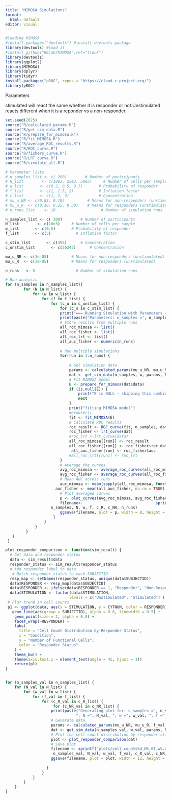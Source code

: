 ---
title: "MIMOSA Simulations"
format: 
  html: default
editor: visual
---

```{r,message=FALSE,warning=FALSE}
#loading MIMOSA
#install.packages("devtools") #install devtools package
library(devtools) #load it
#install_github("RGLab/MIMOSA",ref="trunk") 
library(devtools) 
library(ggplot2)
library(MIMOSA) 
library(dplyr)
library(tidyr)
install.packages("pROC", repos = "https://cloud.r-project.org/")
library(pROC)

```

Parameters

stimulated will react the same whether it is responder or not.Unstimulated reacts different when it is a reponder vs a non-responder.

```{r}
set.seed(2025)
source("R/calculated_params.R")
source("R/get_sim_data.R")
source("R/prepare_for_mimosa.R")
source("R/fit_MIMOSA.R")
source("R/average_ROC_results.R")
source("R/ROC_curve.R")
source("R/fishers_curve.R")
source("R/LRT_curve.R")
source("R/simulate_all.R")

```

```{r}
# Parameter lists
# n_samples_list <- c( 200)        # Number of participants
# N_list        <- c(10e3, 25e3, 50e3)     # Number of cells per sample
# w_list       <- c(0.2, 0.5, 0.7)       # Probability of responder
# f_list       <- c(1, 1.5, 2)           # Inflation factor
# c_list       <- c(1, 2, 3)             # Concentration
# mu_u_NR <- c(0.05, 0.10)          # Means for non-responders (unstimulated)
# mu_u_R  <- c(0.10, 0.25, 0.30)    # Means for responders (unstimulated)
# n_runs_list    <- 10                    # Number of simulation runs

n_samples_list <- c( 200)        # Number of participants
N_list        <- c(10e3)     # Number of cells per sample
w_list       <- c(0.5)       # Probability of responder
f_list       <- c(5)           # Inflation factor

c_stim_list       <- c(398)      # Concentration
c_unstim_list       <- c(26345)      # Concentration

mu_u_NR <- c(3e-05)          # Means for non-responders (unstimulated)
mu_u_R  <- c(3e-05)          # Means for responders (unstimulated)

n_runs   <- 5                  # Number of simulation runs
```

```{r}
# Run analysis
for (n_samples in n_samples_list){
        for (N in N_list) {
            for (w in w_list) {
                for (f in f_list) {
                    for (c_u in c_unstim_list) {
                        for (c_s in c_stim_list) {
                        print("=== Running Simulation with Parameters ===")
                        print(paste("Parameters: n_samples =", n_samples, ", N =", N, ", w =", w, ", f =", f, ", c_u =", c_u, ", c_s =", c_s))
                        # Store results from multiple runs
                        all_roc_mimosa <- list()
                        all_roc_fisher <- list()
                        all_roc_lrt <- list()
                        all_auc_fisher <- numeric(n_runs) 
                        
                        # Run multiple simulations
                        for(run in 1:n_runs) {
                            
                            # Get simulation data
                            params <- calculated_params(mu_u_NR, mu_u_R, f, c_R, c_NR)
                            dat <- get_sim_data(n_samples, w, params, N )
                            # Fit MIMOSA model
                            E <- prepare_for_mimosa(dat$data)
                            if (is.null(E)) {
                                print("E is NULL – skipping this combination")
                                next
                            }
                            print("fitting MIMOSA model")
                            #browser()
                            fit <- fit_MIMOSA(E)
                            # Calculate ROC results
                            roc_result <- ROC_curve(fit, n_samples, dat)
                            roc_fisher <- lrt_curve(dat)
                            #roc_lrt <-lrt_curve(data)
                            all_roc_mimosa[[run]] <- roc_result
                            all_roc_fisher[[run]] <- roc_fisher$roc_data
                             all_auc_fisher[run] <- roc_fisher$auc
                            #all_roc_lrt[[run]] <- roc_lrt
                        }
                        # Average the curves
                        avg_roc_mimosa <- average_roc_curves(all_roc_mimosa)
                        avg_roc_fisher <- average_roc_curves(all_roc_fisher)
                        # Mean AUC across runs
                        auc_mimosa <- mean(sapply(all_roc_mimosa, function(x) x$auc), na.rm = TRUE)
                      auc_fisher <- mean(all_auc_fisher, na.rm = TRUE)
                        # Plot averaged curves
                        p <- plot_curves(avg_roc_mimosa, avg_roc_fisher, n_samples, auc_mimosa, auc_fisher)
                        filename<-                                sprintf("plots/ROC_avg_ns%d_N%.0f_w%.2f_f%.0f_cR%.0f_cNR%.0f_runs%d.png",
                    n_samples, N, w, f, c_R, c_NR, n_runs)
                        ggsave(filename, plot = p, width = 8, height = 6, dpi = 300)
                     }
                 }
             }
         }
   }
 }
```

```{r}

plot_responder_comparison <- function(sim_result) {
  # Get data and responder status
  data <- sim_result$data
  responder_status <- sim_result$responder_status
  # Add responder label to data
   # Match responder_status to each SUBJECTID
  resp_map <- setNames(responder_status, unique(data$SUBJECTID))
  data$RESPONDER <- resp_map[data$SUBJECTID]
  data$RESPONDER <- ifelse(data$RESPONDER == 1, "Responder", "Non-Responder")
  data$STIMULATION <- factor(data$STIMULATION,
                            levels = c("Unstimulated", "Stimulated") )
 # Plot trend in cell counts 
 p1 <- ggplot(data, aes(x = STIMULATION, y = CYTNUM, color = RESPONDER)) +
   geom_line(aes(group = SUBJECTID), alpha = 0.6, linewidth = 0.5) +
    geom_point(size = 2, alpha = 0.8) +
    facet_wrap(~RESPONDER) +
    labs(
      title = "Cell Count Distribution by Responder Status",
      x = "Condition",
      y = "Number of Functional Cells",
      color = "Responder Status"
    ) +
    theme_bw() +
    theme(axis.text.x = element_text(angle = 45, hjust = 1))
    return(p1)
}


for (n_samples_val in n_samples_list) {
    for (N_val in N_list) {
        for (w_val in w_list) {
            for (f_val in f_list) {
                for (c_R_val in c_R_list) {
                     for (c_NR_val in c_NR_list) {
                    print(paste("Generating plot for: n_samples =", n_samples_val, 
                               ", N =", N_val, ", w =", w_val, ", f =", f_val, ", c_R =", c_R_val, ", c_NR =", c_NR_val))                   
                    # Generate data
                    params <- calculated_params(mu_u_NR, mu_u_R, f_val, c_R_val,c_NR_val)
                    dat <- get_sim_data(n_samples_val, w_val, params, N_val)
                    # Plot the cell count distribution by responder status
                    plot <- plot_responder_comparison(dat)
                    # Save plot
                    filename <- sprintf("plots/cell_counts%d_N%.0f_w%.2f_f%.0f_cR%.0f_cNR%.0f.png", 
                     n_samples_val, N_val, w_val, f_val, c_R_val, c_NR_val)
                    ggsave(filename, plot = plot, width = 12, height = 6, dpi = 300)
                    
                  }           
                }
            }
        }
    }
}

```
